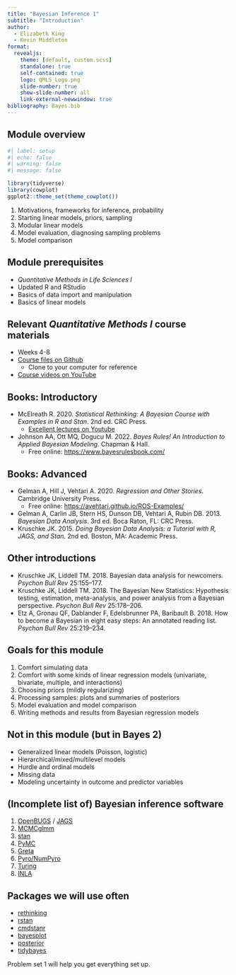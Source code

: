```yaml
---
title: "Bayesian Inference 1"
subtitle: "Introduction"
author:
  - Elizabeth King
  - Kevin Middleton
format:
  revealjs:
    theme: [default, custom.scss]
    standalone: true
    self-contained: true
    logo: QMLS_Logo.png
    slide-number: true
    show-slide-number: all
    link-external-newwindow: true
bibliography: Bayes.bib
---
```


## Module overview

```r
#| label: setup
#| echo: false
#| warning: false
#| message: false

library(tidyverse)
library(cowplot)
ggplot2::theme_set(theme_cowplot())
```

1. Motivations, frameworks for inference, probability
2. Starting linear models, priors, sampling
3. Modular linear models
4. Model evaluation, diagnosing sampling problems
5. Model comparison


## Module prerequisites

- *Quantitative Methods in Life Sciences I*
- Updated R and RStudio
- Basics of data import and manipulation
- Basics of linear models


## Relevant *Quantitative Methods I* course materials

- Weeks 4-8
- [Course files on Github](https://github.com/kmiddleton/quant_methods)
  - Clone to your computer for reference
- [Course videos on YouTube](https://www.youtube.com/playlist?list=PLeIk-G-wZpqx1yW49XAHqoccBXhNJrUSu) 


## Books: Introductory

- McElreath R. 2020. *Statistical Rethinking: A Bayesian Course with Examples in R and Stan*. 2nd ed. CRC Press.
  - [Excellent lectures on Youtube](https://www.youtube.com/playlist?list=PLDcUM9US4XdMROZ57-OIRtIK0aOynbgZN)
- Johnson AA, Ott MQ, Dogucu M. 2022. *Bayes Rules! An Introduction to Applied Bayesian Modeling*. Chapman & Hall.
  - Free online: [https://www.bayesrulesbook.com/](https://www.bayesrulesbook.com/)


## Books: Advanced

- Gelman A, Hill J, Vehtari A. 2020. *Regression and Other Stories*. Cambridge University Press.
  - Free online: [https://avehtari.github.io/ROS-Examples/](https://avehtari.github.io/ROS-Examples/)
- Gelman A, Carlin JB, Stern HS, Dunson DB, Vehtari A, Rubin DB. 2013. *Bayesian Data Analysis*. 3rd ed. Boca Raton, FL: CRC Press.
- Kruschke JK. 2015. *Doing Bayesian Data Analysis: a Tutorial with R, JAGS, and Stan*. 2nd ed. Boston, MA: Academic Press.
 

## Other introductions

- Kruschke JK, Liddell TM. 2018. Bayesian data analysis for newcomers. *Psychon Bull Rev* 25:155–177.
- Kruschke JK, Liddell TM. 2018. The Bayesian New Statistics: Hypothesis testing, estimation, meta-analysis, and power analysis from a Bayesian perspective. *Psychon Bull Rev* 25:178–206.
- Etz A, Gronau QF, Dablander F, Edelsbrunner PA, Baribault B. 2018. How to become a Bayesian in eight easy steps: An annotated reading list. *Psychon Bull Rev* 25:219–234.


## Goals for this module

1. Comfort simulating data
2. Comfort with some kinds of linear regression models (univariate, bivariate, multiple, and interactions)
3. Choosing priors (mildly regularizing)
4. Processing samples: plots and summaries of posteriors
5. Model evaluation and model comparison
6. Writing methods and results from Bayesian regression models


## Not in this module (but in Bayes 2)

- Generalized linear models (Poisson, logistic)
- Hierarchical/mixed/multilevel models
- Hurdle and ordinal models
- Missing data
- Modeling uncertainty in outcome and predictor variables


## (Incomplete list of) Bayesian inference software

1. [OpenBUGS](https://www.mrc-bsu.cam.ac.uk/software/bugs/openbugs/) / [JAGS](https://mcmc-jags.sourceforge.io/)
2. [MCMCglmm](https://mcmc-jags.sourceforge.io/)
3. [stan](https://mc-stan.org/)
4. [PyMC](https://www.pymc.io/welcome.html)
5. [Greta](https://greta-stats.org/)
6. [Pyro/NumPyro](https://pyro.ai/)
7. [Turing](https://github.com/TuringLang)
8. [INLA](https://www.r-inla.org/)


## Packages we will use often

- [rethinking](https://github.com/rmcelreath/rethinking)
- [rstan](https://mc-stan.org/rstan/)
- [cmdstanr](https://mc-stan.org/cmdstanr/)
- [bayesplot](https://mc-stan.org/bayesplot/)
- [posterior](https://mc-stan.org/posterior/)
- [tidybayes](http://mjskay.github.io/tidybayes/)

Problem set 1 will help you get everything set up.

